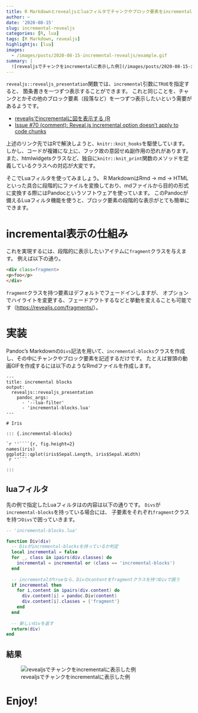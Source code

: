 ```yaml
---
title: R Markdownとrevealjsとluaフィルタでチャンクやブロック要素をincrementalに表示する
author: ~
date: '2020-08-15'
slug: incremental-revealjs
categories: [R, lua]
tags: [R Markdown, revealjs]
highlightjs: [lua]
images:
  - /images/posts/2020-08-15-incremental-revealjs/example.gif
summary: |
  ![revealjsでチャンクをincrementalに表示した例](/images/posts/2020-08-15-incremental-revealjs/example.gif)
---
```


`revealjs::revealjs_presentation`関数では、`incremental`引数に`TRUE`を指定すると、
箇条書きを一つずつ表示することができます。
これと同じことを、チャンクとかその他のブロック要素（段落など）を一つずつ表示したいという需要があるようです。

- [revealjsでincrementalに図を表示する (R](https://keachmurakami.github.io/2018/03/19/frame_by_frame_fig_in_reveal.html)
- [Issue #70 (comment): Reveal.js incremental option doesn't apply to code chunks](https://github.com/rstudio/revealjs/issues/70#issuecomment-674101011)

上述のリンク先ではRで解決しようと、`knitr::knit_hooks`を駆使しています。
しかし、コードが複雑にな上に、フック故の意図せぬ副作用の恐れがあります。
また、htmlwidgetsクラスなど、独自に`knitr::knit_print`関数のメソッドを定義しているクラスへの対応が大変です。

そこでLuaフィルタを使ってみましょう。
R MarkdownはRmd -> md -> HTMLといった具合に段階的にファイルを変換しており、mdファイルから目的の形式に変換する際にはPandocというソフトウェアを使っています。
このPandocが備えるLuaフィルタ機能を使うと、ブロック要素の段階的な表示がとても簡単にできます。

# incremental表示の仕組み

これを実現するには、段階的に表示したいアイテムに`fragment`クラスを与えます。
例えば以下の通り。

```html
<div class=fragment>
<p>foo</p>
</div>
```

`fragment`クラスを持つ要素はデフォルトでフェードインしますが、
オプションでハイライトを変更する、フェードアウトするなどと挙動を変えることも可能です（<https://revealjs.com/fragments/>）。

# 実装

Pandoc's Markdownの`Divs`記法を用いて、`incremental-blocks`クラスを作成し、その中にチャンクやブロック要素を記述するだけです。
たとえば冒頭の動画GIFを作成するには以下のようなRmdファイルを作成します。

````
---
title: incremental blocks
output:
  revealjs::revealjs_presentation
    pandoc_args:
      - '--lua-filter'
      - 'incremental-blocks.lua'
---

# Iris

::: {.incremental-blocks}

`r ''````{r, fig.height=2}
names(iris)
ggplot2::qplot(iris$Sepal.Length, iris$Sepal.Width)
`r ''```

:::
````

## luaフィルタ

先の例で指定したLuaフィルタはの内容は以下の通りです。
`Divs`が`incremental-blocks`を持っている場合には、
子要素をそれぞれ`fragment`クラスを持つ`Divs`で囲っていきます。

```lua
-- 'incremental-blocks.lua'

function Div(div)
  -- Divがincremental-blocksを持っているか判定
  local incremental = false
  for _, class in ipairs(div.classes) do
    incremental = incremental or (class == 'incremental-blocks')
  end
  
  -- incrementalがtrueなら、Divのcontentをfragmentクラスを持つDivで囲う
  if incremental then
    for i,content in ipairs(div.content) do
      div.content[i] = pandoc.Div(content)
      div.content[i].classes = {'fragment'}
    end
  end
  
  -- 新しいdivを返す
  return(div)
end
```

##  結果

![revealjsでチャンクをincrementalに表示した例](/images/posts/2020-08-15-incremental-revealjs/example.gif)

# Enjoy!
